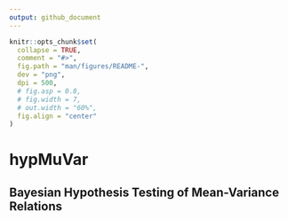 ```yaml
---
output: github_document
---
```


```r
knitr::opts_chunk$set(
  collapse = TRUE,
  comment = "#>",
  fig.path = "man/figures/README-",
  dev = "png",
  dpi = 500,
  # fig.asp = 0.8,
  # fig.width = 7,
  # out.width = "60%",
  fig.align = "center"
)
```

# hypMuVar
## Bayesian Hypothesis Testing of Mean-Variance Relations

